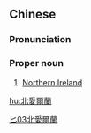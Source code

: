 ==Chinese==
{{zh-forms|s=北爱尔兰|type=13}}

===Pronunciation===
{{zh-pron
|m=Běi-Ài'ěrlán
|c=bak1 oi3 ji5 laan4
|cat=pn
}}

===Proper noun===
{{zh-proper noun}}

# [[Northern Ireland]]

[[Category:zh:Countries|匕03北愛爾蘭]]

[[hu:北愛爾蘭]]